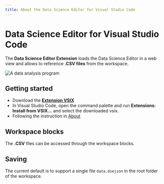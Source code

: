 ```yaml
---
title: About the Data Science Editor for Visual Studio Code
---
```


# Data Science Editor for Visual Studio Code

The **Data Science Editor Extension** loads the Data Science Editor in a web view and allows to reference **.CSV files** from the workspace.

![A data analysis program](./vscode.png)

## Getting started

-   Download the **[Extension VSIX](https://microsoft.github.io/data-science-editor/vscode/data-science-editor.vsix)**
-   In Visual Studio Code, open the command palette and run **Extensions: Install from VSIX...** and select the downloaded vsix.
-   Following the instruction in [About](./about)

## Workspace blocks

The **.CSV** files can be accessed through the workspace blocks.

## Saving

The current default is to support a single file `data.dsejson` in the root folder of the workspace.
